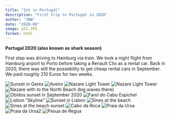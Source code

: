 ```yaml
---
title: "1st in Portugal"
description: "First trip to Portugal in 2020"
author: "JNW"
date: "2020-09"
image: pt1.JPG
format: html
---
```


**Portugal 2020 (also known as shark season)**

First step was driving to Hamburg via train. We took a night flight from Hamburg airport to Porto before taking a Renault Clio as a rental car. Back in 2020, there was still the possebility to get cheap rental cars in September. We paid roughly 210 Euros for two weeks.

![Sunset in Geres](sunset_geres.JPG "Title: classsic sunset in Geres"){fig-alt="The classsic sunset in Geres"} ![Aveiro](aveiro.JPG) ![Nazare Light Tower](nazare_tower.JPG) ![Nazare Light Tower](nazare_beach.JPG) ![Nazare with to the North Beach (big waves there)](pt1.JPG) ![Obidos sunset in September 2020](sunsetobidos.JPG){fig-alt="Sunset in Obidos castle"} ![Farol do Cabo Espichel](FaroldoCaboEspichel.JPG) ![Lisbon "Skyline"](lisbon1.JPG) ![Sunset in Lisbon](sunset_lisbon.JPG) ![Sines at the beach](sines_beach.JPG) ![Sines at the beach sunset](sines_beach2.JPG) ![Cabo da Roca](CabodaRoca.JPG) ![Praia da Ursa](PraiadaUrsa.JPG) ![Praia da Ursa2](PraiadaUrsa2.JPG) ![Pesua de Regua](PesuadeRegua.JPG){fig-alt="Wine region of Pesua de Regua"}
